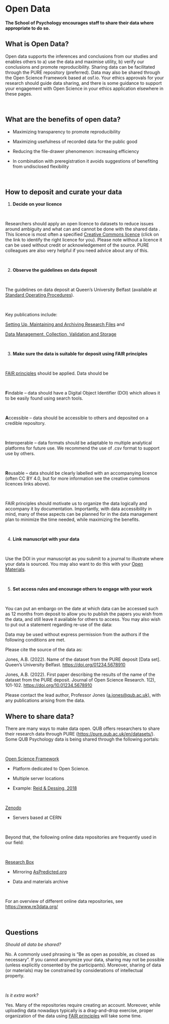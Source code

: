 # Open Data 

**The School of Psychology encourages staff to share their data where appropriate to do so.** 

## What is Open Data? 

Open data supports the inferences and conclusions from our studies and enables others to a) use the data and maximise utility, b) verify our conclusions and promote reproducibility. Sharing data can be facilitated through the PURE repository (preferred). Data may also be shared through the Open Science Framework based at osf.io. Your ethics approvals for your research should guide data sharing, and there is some guidance to support your engagement with Open Science in your ethics application elsewhere in these pages.  

 

## What are the benefits of open data? 

-   Maximizing transparency to promote reproducibility 

-   Maximizing usefulness of recorded data for the public good 

-   Reducing the file-drawer phenomenon: increasing efficiency 

-   In combination with preregistration it avoids suggestions of benefiting from undisclosed flexibility 

 

## How to deposit and curate your data 

1.  **Decide on your licence** 

 

Researchers should apply an open licence to datasets to reduce issues around ambiguity and what can and cannot be done with the shared data . This licence is most often a specified [Creative Commons licence](https://creativecommons.org/about/cclicenses/) (click on the link to identify the right licence for you). Please note without a licence it can be used without credit or acknowledgement of the source. PURE colleagues are also very helpful if you need advice about any of this. 

 

2.  **Observe the guidelines on data deposit** 

 

The guidelines on data deposit at Queen's University Belfast (available at [Standard Operating Procedures](https://www.qub.ac.uk/Research/Governance-ethics-and-integrity/Policies-procedures-and-guidelines/Standard-operating-procedures/)).  

 

Key publications include: 

[Setting Up, Maintaining and Archiving Research Files](https://www.qub.ac.uk/home/Research/Governance-ethics-and-integrity/FileStore/Filetoupload,1226017,en.pdf) and  

[Data Management, Collection, Validation and Storage](https://www.qub.ac.uk/home/Research/Governance-ethics-and-integrity/FileStore/Filetoupload,1226024,en.pdf)  

 

3.  **Make sure the data is suitable for deposit using FAIR principles** 

 

[FAIR principles](https://www.go-fair.org/fair-principles/) should be applied. Data should be 

 

**F**indable -- data should have a Digital Object Identifier (DOI) which allows it to be easily found using search tools. 

 

**A**ccessible -- data should be accessible to others and deposited on a credible repository. 

 

**I**nteroperable -- data formats should be adaptable to multiple analytical platforms for future use. We recommend the use of .csv format to support use by others. 

 

**R**eusable -- data should be clearly labelled with an accompanying licence (often CC BY 4.0, but for more information see the creative commons licences links above).  

 

FAIR principles should motivate us to organize the data logically and accompany it by documentation. Importantly, with data accessibility in mind, many of these aspects can be planned for in the data management plan to minimize the time needed, while maximizing the benefits. 

 

4.  **Link manuscript with your data** 

 

Use the DOI in your manuscript as you submit to a journal to illustrate where your data is sourced. You may also want to do this with your [Open Materials](https://qubpsy.github.io/QUBPsyOpenScience/open_materials.html). 

 

5.  **Set access rules and encourage others to engage with your work** 

 

You can put an embargo on the date at which data can be accessed such as 12 months from deposit to allow you to publish the papers you wish from the data, and still leave it available for others to access. You may also wish to put out a statement regarding re-use of the data: 

Data may be used without express permission from the authors if the following conditions are met.  

Please cite the source of the data as: 

Jones, A.B. (2022). Name of the dataset from the PURE deposit \[Data set\]. Queen's University Belfast. [https://doi.org/01234.5678910](https://doi.org/01234.5678910whateverthedoinumberis)  

Jones, A.B. (2022). First paper describing the results of the name of the dataset from the PURE deposit. Journal of Open Science Research. 1(2), 101-102. [https://doi.org/10.](https://doi.org/10.whateverthenumberishere)[01234.5678910](https://doi.org/01234.5678910whateverthedoinumberis) 

Please contact the lead author, Professor Jones ([a.jones\@qub.ac.uk),](mailto:ab.smith@ulster.ac.uk) with any publications arising from the data. 

## Where to share data? 

There are many ways to make data open. QUB offers researchers to share their research data through PURE (<https://pure.qub.ac.uk/en/datasets/>). Some QUB Psychology data is being shared through the following portals: 

 

[Open Science Framework](https://osf.io/) 

-   Platform dedicated to Open Science. 

-   Multiple server locations 

-   Example: [Reid & Dessing, 2018](https://osf.io/n4yjr/) 

 

[Zenodo](https://zenodo.org/) 

-   Servers based at CERN 

 

Beyond that, the following online data repositories are frequently used in our field: 

 

[Research Box](https://researchbox.org/)  

-   Mirroring [AsPredicted.org](https://aspredicted.org/) 

-   Data and materials archive 

 

For an overview of different online data repositories, see [https://www.re3data.org/](https://www.re3data.org/) 

 

## Questions 

*Should all data be shared?* 

No. A commonly used phrasing is "Be as open as possible, as closed as necessary". If you cannot anonymize your data, sharing may not be possible (unless explicitly consented by the participants). Moreover, sharing of data (or materials) may be constrained by considerations of intellectual property.  

 

*Is it extra work?* 

Yes. Many of the repositories require creating an account. Moreover, while uploading data nowadays typically is a drag-and-drop exercise, proper organization of the data using [FAIR principles](https://www.go-fair.org/fair-principles/) will take some time. 
